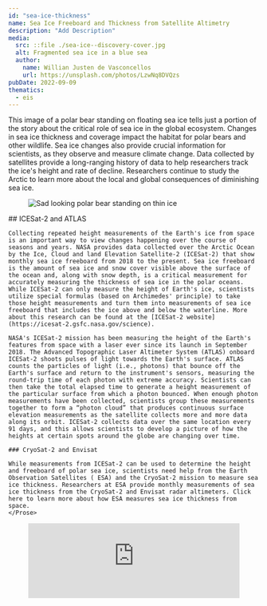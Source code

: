 ```yaml
---
id: "sea-ice-thickness"
name: Sea Ice Freeboard and Thickness from Satellite Altimetry
description: "Add Description"
media:
  src: ::file ./sea-ice--discovery-cover.jpg
  alt: Fragmented sea ice in a blue sea
  author:
    name: Willian Justen de Vasconcellos
    url: https://unsplash.com/photos/LzwNq8DVQzs
pubDate: 2022-09-09
thematics:
  - eis
---
```


<Block>
  <Prose>
    This image of a polar bear standing on floating sea ice tells just a portion
    of the story about the critical role of sea ice in the global ecosystem.
    Changes in sea ice thickness and coverage impact the habitat for polar bears
    and other wildlife. Sea ice changes also provide crucial information for
    scientists, as they observe and measure climate change. Data collected by
    satellites provide a long-ranging history of data to help researchers track
    the ice's height and rate of decline. Researchers continue to study the
    Arctic to learn more about the local and global consequences of diminishing
    sea ice.
  </Prose>
  <Figure>
    <Image
      src={new URL("./polar-bear.jpg", import.meta.url).href}
      alt="Sad looking polar bear standing on thin ice"
    />
    <Caption
      attrAuthor="Andreas Weith"
      attrUrl="https://commons.wikimedia.org/wiki/File:Endangered_arctic_-_starving_polar_bear_edit.jpg"
    />
  </Figure>
</Block>

<Block>
  <Prose>
    ## ICESat-2 and ATLAS

    Collecting repeated height measurements of the Earth's ice from space is an important way to view changes happening over the course of seasons and years. NASA provides data collected over the Arctic Ocean by the Ice, Cloud and land Elevation Satellite-2 (ICESat-2) that show monthly sea ice freeboard from 2018 to the present. Sea ice freeboard is the amount of sea ice and snow cover visible above the surface of the ocean and, along with snow depth, is a critical measurement for accurately measuring the thickness of sea ice in the polar oceans. While ICESat-2 can only measure the height of Earth's ice, scientists utilize special formulas (based on Archimedes' principle) to take those height measurements and turn them into measurements of sea ice freeboard that includes the ice above and below the waterline. More about this research can be found at the [ICESat-2 website](https://icesat-2.gsfc.nasa.gov/science).

    NASA's ICESat-2 mission has been measuring the height of the Earth's features from space with a laser ever since its launch in September 2018. The Advanced Topographic Laser Altimeter System (ATLAS) onboard ICESat-2 shoots pulses of light towards the Earth's surface. ATLAS counts the particles of light (i.e., photons) that bounce off the Earth's surface and return to the instrument's sensors, measuring the round-trip time of each photon with extreme accuracy. Scientists can then take the total elapsed time to generate a height measurement of the particular surface from which a photon bounced. When enough photon measurements have been collected, scientists group these measurements together to form a “photon cloud” that produces continuous surface elevation measurements as the satellite collects more and more data along its orbit. ICESat-2 collects data over the same location every 91 days, and this allows scientists to develop a picture of how the heights at certain spots around the globe are changing over time.

    ### CryoSat-2 and Envisat

    While measurements from ICESat-2 can be used to determine the height and freeboard of polar sea ice, scientists need help from the Earth Observation Satellites ( ESA) and the CryoSat-2 mission to measure sea ice thickness. Researchers at ESA provide monthly measurements of sea ice thickness from the CryoSat-2 and Envisat radar altimeters. Click here to learn more about how ESA measures sea ice thickness from space.
    </Prose>

</Block>

<Block type="full">
  <Figure>
    <iframe
      width="100%"
      style={{ aspectRatio: "16/9" }}
      src="https://www.youtube.com/embed/9einyMSOmHE"
      title="Sea Ice Thickness"
      frameborder="0"
      allow="accelerometer; autoplay; clipboard-write; encrypted-media; gyroscope; picture-in-picture"
      allowfullscreen
    />
    <Caption>
      Video about how ESA measures sea ice thickness from space.
    </Caption>
  </Figure>
</Block>

<Block>
  <Prose>
    ESA has been building radar altimeters since the early 1990s. Radar altimeters use a microwave signal to measure sea ice freeboard. In this frequency band, the signal can penetrate further into the snow that often lies on top of sea ice. To better understand how far the radar signals can penetrate the snowpack, separate field or airborne campaigns are used to validate the satellite signals. Ongoing research is comparing altimeter signals at different frequencies to calculate how much snow lies on top of the sea ice. This is important as the amount of snow can also impact the freeboard—for instance a heavy snow-load can weigh the sea ice down and may even push it under water.

    Once the freeboard has been established, it can be converted to sea ice thickness. The ESA Climate Change Initiative Sea Ice Thickness data set presented here shows the decrease in winter sea ice thickness over the past 15 years using satellite information from ESA's Envisat and CryoSat-2 missions.
    </Prose>

</Block>
